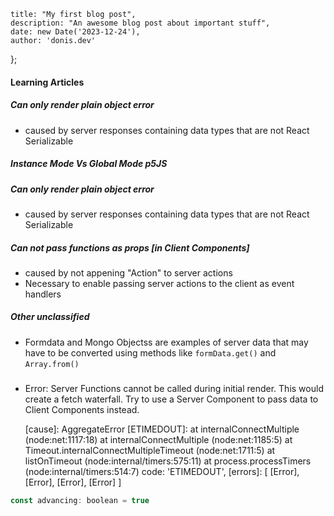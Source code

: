 
	title: "My first blog post",
	description: "An awesome blog post about important stuff",
	date: new Date('2023-12-24'),
	author: 'donis.dev'
};

#### Learning Articles

##### Can only render plain object error 
- caused by server responses containing data types that are not React Serializable

##### Instance Mode Vs Global Mode p5JS 

##### Can only render plain object error 
- caused by server responses containing data types that are not React Serializable

##### Can not pass functions as props [in Client Components]
- caused by not appening "Action" to server actions 
- Necessary to enable passing server actions to the client as event handlers

##### Other unclassified
- Formdata and Mongo Objectss are examples of server data that may have to be
converted using methods like `formData.get()` and `Array.from()`

##### 
- Error: Server Functions cannot be called during initial render. This would create a fetch waterfall. Try to use a Server Component to pass data to Client Components instead. 

  [cause]: AggregateError [ETIMEDOUT]: 
      at internalConnectMultiple (node:net:1117:18)
      at internalConnectMultiple (node:net:1185:5)
      at Timeout.internalConnectMultipleTimeout (node:net:1711:5)
      at listOnTimeout (node:internal/timers:575:11)
      at process.processTimers (node:internal/timers:514:7) 
    code: 'ETIMEDOUT',
    [errors]: [ [Error], [Error], [Error], [Error] ]

    
```js
const advancing: boolean = true
```

  